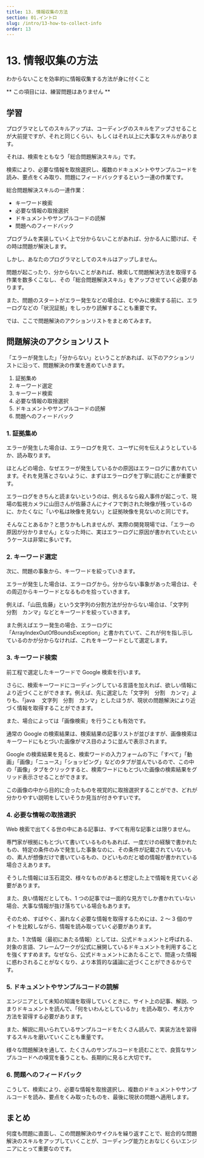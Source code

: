 ```yaml
---
title: 13. 情報収集の方法
section: 01.イントロ
slug: /intro/13-how-to-collect-info
order: 13
---
```


# 13. 情報収集の方法

<p class="goal">わからないことを効率的に情報収集する方法が身に付くこと</p>

** この項目には、練習問題はありません **

## 学習

プログラマとしてのスキルアップは、コーディングのスキルをアップさせることが大前提ですが、それと同じくらい、もしくはそれ以上に大事なスキルがあります。

それは、検索をともなう「総合問題解決スキル」です。

検索により、必要な情報を取捨選択し、複数のドキュメントやサンプルコードを読み、要点をくみ取り、問題にフィードバックするという一連の作業です。

総合問題解決スキルの一連作業：

- キーワード検索
- 必要な情報の取捨選択
- ドキュメントやサンプルコードの読解
- 問題へのフィードバック

プログラムを実装していく上で分からないことがあれば、分かる人に聞けば、その時は問題が解決します。

しかし、あなたのプログラマとしてのスキルはアップしません。

問題が起こったり、分からないことがあれば、検索して問題解決方法を取得する作業を数多くこなし、その「総合問題解決スキル」をアップさせていく必要があります。

また、問題のスタートがエラー発生などの場合は、むやみに検索する前に、エラーログなどの「状況証拠」をしっかり読解することも重要です。

では、ここで問題解決のアクションリストをまとめてみます。

## 問題解決のアクションリスト

「エラーが発生した」「分からない」ということがあれば、以下のアクションリストに沿って、問題解決の作業を進めていきます。

1. 証拠集め
2. キーワード選定
3. キーワード検索
4. 必要な情報の取捨選択
5. ドキュメントやサンプルコードの読解
6. 問題へのフィードバック

### 1. 証拠集め

エラーが発生した場合は、エラーログを見て、ユーザに何を伝えようとしているか、読み取ります。

ほとんどの場合、なぜエラーが発生しているかの原因はエラーログに書かれています。それを見落とさないように、まずはエラーログを丁寧に読むことが重要です。

エラーログをきちんと読まないというのは、例えるなら殺人事件が起こって、現場の監視カメラに山田さんが佐藤さんにナイフで刺された映像が残っているのに、かたくなに「いや私は映像を見ない」と証拠映像を見ないのと同じです。

そんなことあるか？と思うかもしれませんが、実際の開発現場では、「エラーの原因が分かりません」となった時に、実はエラーログに原因が書かれていたというケースは非常に多いです。

### 2. キーワード選定

次に、問題の事象から、キーワードを絞っていきます。

エラーが発生した場合は、エラーログから。分からない事象があった場合は、その周辺からキーワードとなるものを拾っていきます。

例えば、「山田,佐藤」という文字列の分割方法が分からない場合は、「文字列　分割　カンマ」などとキーワードを絞っていきます。

また例えばエラー発生の場合、エラーログに「ArrayIndexOutOfBoundsException」と書かれていて、これが何を指し示しているのかが分からなければ、これをキーワードとして選定します。

### 3. キーワード検索

前工程で選定したキーワードで Google 検索を行います。

さらに、検索キーワードにコーディングしている言語を加えれば、欲しい情報により近づくことができます。例えば、先に選定した「文字列　分割　カンマ」よりも、「java 　文字列　分割　カンマ」としたほうが、現状の問題解決により近づく情報を取得することができます。

また、場合によっては「画像検索」を行うことも有効です。

通常の Google の検索結果は、検索結果の記事リストが並びますが、画像検索はキーワードにもとづいた画像がマス目のように並んで表示されます。

Google の検索結果を見ると、検索ワードの入力フォームの下に「すべて」「動画」「画像」「ニュース」「ショッピング」などのタブが並んでいるので、この中の「画像」タブをクリックすると、検索ワードにもとづいた画像の検索結果をグリッド表示させることができます。

この画像の中から目的に合ったものを視覚的に取捨選択することができ、どれが分かりやすい説明をしていそうか見当が付きやすいです。

### 4. 必要な情報の取捨選択

Web 検索で出てくる世の中にある記事は、すべて有用な記事とは限りません。

専門家が根拠にもとづいて書いているものもあれば、一度だけの経験で書かれたもの、特定の条件のみで発生した事象なのに、その条件が記載されていないもの、素人が想像だけで書いているもの、ひどいものだと嘘の情報が書かれている場合さえあります。

そうした情報には玉石混交、様々なものがあると想定した上で情報を見ていく必要があります。

また、良い情報だとしても、1 つの記事では一面的な見方でしか書かれていない場合、大事な情報が抜け落ちている場合もあります。

そのため、すばやく、漏れなく必要な情報を取得するためには、2 ～ 3 個のサイトを比較しながら、情報を読み取っていく必要があります。

また、1 次情報（最初にあたる情報）としては、公式ドキュメントと呼ばれる、対象の言語、フレームワークが公式に展開しているドキュメントを利用することを強くすすめます。なぜなら、公式ドキュメントにあたることで、間違った情報に惑わされることがなくなり、より本質的な議論に近づくことができるからです。

### 5. ドキュメントやサンプルコードの読解

エンジニアとして未知の知識を取得していくときに、サイト上の記事、解説、つまりドキュメントを読んで、「何をいわんとしているか」を読み取り、考え方や方法を習得する必要があります。

また、解説に用いられているサンプルコードをたくさん読んで、実装方法を習得するスキルを磨いていくことも重量です。

様々な問題解決を通して、たくさんのサンプルコードを読むことで、良質なサンプルコードへの嗅覚を養うことも、長期的に見ると大切です。

### 6. 問題へのフィードバック

こうして、検索により、必要な情報を取捨選択し、複数のドキュメントやサンプルコードを読み、要点をくみ取ったものを、最後に現状の問題へ適用します。

## まとめ

何度も問題に直面し、この問題解決のサイクルを繰り返すことで、総合的な問題解決のスキルをアップしていくことが、コーディング能力とおなじくらいエンジニアにとって重要なのです。
